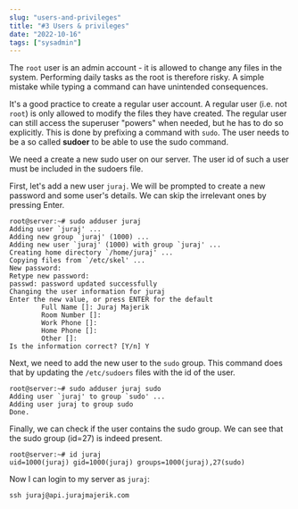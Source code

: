 ```yaml
---
slug: "users-and-privileges"
title: "#3 Users & privileges"
date: "2022-10-16"
tags: ["sysadmin"]
---
```


The `root` user is an admin account - it is allowed to change any files in the system. Performing daily tasks as the root is therefore risky. A simple mistake while typing a command can have unintended consequences.

It's a good practice to create a regular user account. A regular user (i.e. not `root`) is only allowed to modify the files they have created. The regular user can still access the superuser "powers" when needed, but he has to do so explicitly. This is done by prefixing a command with `sudo`. The user needs to be a so called **sudoer** to be able to use the sudo command.

We need a create a new sudo user on our server. The user id of such a user must be included in the sudoers file.

First, let's add a new user `juraj`. We will be prompted to create a new password and some user's details. We can skip the irrelevant ones by pressing Enter.

```
root@server:~# sudo adduser juraj
Adding user `juraj' ...
Adding new group `juraj' (1000) ...
Adding new user `juraj' (1000) with group `juraj' ...
Creating home directory `/home/juraj' ...
Copying files from `/etc/skel' ...
New password:
Retype new password:
passwd: password updated successfully
Changing the user information for juraj
Enter the new value, or press ENTER for the default
        Full Name []: Juraj Majerik
        Room Number []:
        Work Phone []:
        Home Phone []:
        Other []:
Is the information correct? [Y/n] Y
```

Next, we need to add the new user to the `sudo` group. This command does that by updating the `/etc/sudoers` files with the id of the user.

```
root@server:~# sudo adduser juraj sudo
Adding user `juraj' to group `sudo' ...
Adding user juraj to group sudo
Done.
```

Finally, we can check if the user contains the sudo group. We can see that the sudo group (id=27) is indeed present.

```
root@server:~# id juraj
uid=1000(juraj) gid=1000(juraj) groups=1000(juraj),27(sudo)
```

Now I can login to my server as `juraj`:

```
ssh juraj@api.jurajmajerik.com
```
